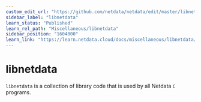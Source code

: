 ```yaml
---
custom_edit_url: "https://github.com/netdata/netdata/edit/master/libnetdata/README.md"
sidebar_label: "libnetdata"
learn_status: "Published"
learn_rel_path: "Miscellaneous/libnetdata"
sidebar_position: "1604000"
learn_link: "https://learn.netdata.cloud/docs/miscellaneous/libnetdata/libnetdata"
---
```



# libnetdata

`libnetdata` is a collection of library code that is used by all Netdata `C` programs.



